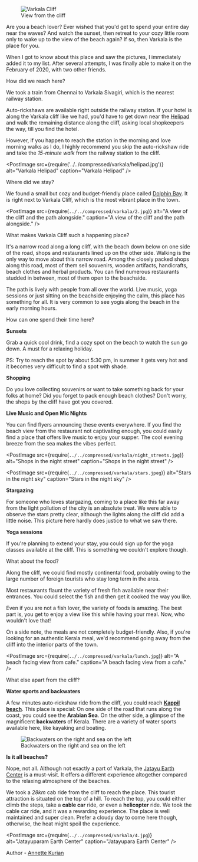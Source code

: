 
<figure>
  <img
  className="landingImage"
  src={require(`../../compressed/varkala/3.jpg`)}
  alt="Varkala Cliff"
/>
  <figcaption>View from the cliff</figcaption>
</figure>

Are you a beach lover? Ever wished that you'd get to spend your entire day near the waves? And watch the sunset, then retreat to your cozy little room only to wake up to the view of the beach again? If so, then Varkala is the place for you.

When I got to know about this place and saw the pictures, I immediately added it to my list. After several attempts, I was finally able to make it on the February of 2020, with two other friends.

<PostSubHeader>How did we reach here?</PostSubHeader>

<div className="splitPost">
  <div>

We took a train from Chennai to Varkala Sivagiri, which is the nearest railway station.

Auto-rickshaws are available right outside the railway station. If your hotel is along the Varkala cliff like we had, you'd have to get down near the [Helipad](https://goo.gl/maps/zWdxw3VBNDYE7uct6) and walk the remaining distance along the cliff, asking local shopkeepers the way, till you find the hotel.

However, if you happen to reach the station in the morning and love morning walks as I do, I highly recommend you skip the auto-rickshaw ride and take the _15-minute walk_ from the railway station to the cliff.

  </div>

  <PostImage
    src={require('../../compressed/varkala/helipad.jpg')}
    alt="Varkala Helipad"
    caption="Varkala Helipad"
  />

</div>

<PostSubHeader>Where did we stay?</PostSubHeader>

<div>

  We found a small but cozy and budget-friendly place called [Dolphin Bay](https://goo.gl/maps/vEhMtqYKucvPy9NE9).
It is right next to Varkala Cliff, which is the most vibrant place in the town.

</div>

<div className="splitPost">

  <PostImage
  src={require(`../../compressed/varkala/2.jpg`)}
  alt="A view of the cliff and the path alongside."
  caption="A view of the cliff and the path alongside."
/>

<div>
<PostSubHeader> What makes Varkala Cliff such a happening place?</PostSubHeader>

It's a narrow road along a long cliff, with the beach down below on one side of the road, shops and restaurants lined up on the other side. 
Walking is the only way to move about this narrow road. Among the closely packed shops along this road, most of them sell souvenirs, wooden artifacts, handicrafts, beach clothes and herbal products. 
You can find numerous restaurants studded in between, most of them open to the beachside.

The path is lively with people from all over the world. Live music, yoga sessions or just sitting on the beachside enjoying the calm, this place has something for all. 
It is very common to see yogis along the beach in the early morning hours.


</div>

</div>


<PostSubHeader>How can one spend their time here?</PostSubHeader>

**Sunsets**

Grab a quick cool drink, find a cozy spot on the beach to watch the sun go down. A must for a relaxing holiday.

<Suggestion>
  PS: Try to reach the spot by about 5:30 pm, in summer it gets very hot and it becomes very difficult to find a spot with shade.
</Suggestion>

<div className="splitPost">
  <div>


**Shopping**

Do you love collecting souvenirs or want to take something back for your folks at home?
Did you forget to pack enough beach clothes? Don't worry, the shops by the cliff have got you covered.

**Live Music and Open Mic Nights**

You can find flyers announcing these events everywhere. If you find the beach view from the restaurant not captivating enough, you could easily find a place that offers live music to enjoy your supper. The cool evening breeze from the sea makes the vibes perfect.

  </div>

  <PostImage
    src={require(`../../compressed/varkala/night_streets.jpg`)}
    alt="Shops in the night street"
    caption="Shops in the night street"
  />

</div>


<div className="splitPost">

<PostImage
  src={require(`../../compressed/varkala/stars.jpeg`)}
  alt="Stars in the night sky"
  caption="Stars in the night sky"
/>

  <div>

**Stargazing**

For someone who loves stargazing, coming to a place like this far away from the light pollution
of the city is an absolute treat. We were able to observe the stars pretty clear, although the
lights along the cliff did add a little noise. This picture here hardly does justice to what
we saw there.

**Yoga sessions**

If you're planning to extend your stay, you could sign up for the yoga classes available at the cliff. 
This is something we couldn't explore though.

  </div>

</div>



<PostSubHeader> What about the food? </PostSubHeader>

<div className="splitPost">

<p>
Along the cliff, we could find mostly continental food, probably owing to the large number of foreign tourists who stay long term in the area.

Most restaurants flaunt the variety of fresh fish available near their entrances. You could select the fish and then get it cooked the way you like.

Even if you are not a fish lover, the variety of foods is amazing. The best part is, you get to enjoy a view like this while having your meal. Now, who wouldn't love that!

On a side note, the meals are not completely budget-friendly. Also, if you're looking for an authentic Kerala meal, we'd recommend going away from the cliff into the interior parts of the town.

</p>

<PostImage
  src={require(`../../compressed/varkala/lunch.jpg`)}
  alt="A beach facing view from cafe."
  caption="A beach facing view from a cafe."
/>
</div>

<PostSubHeader> What else apart from the cliff? </PostSubHeader>

**Water sports and backwaters**

A few minutes auto-rickshaw ride from the cliff, you could reach **[Kappil beach](https://www.google.com/maps/place/Kappil+Beach,+Kerala/data=!4m2!3m1!1s0x3b05ef871cecadd3:0xb0887b7d70708538?sa=X&ved=2ahUKEwj3vZyf7LHpAhVPwjgGHdlCCkYQ8gEwHnoECBMQBA)**.
This place is special: On one side of the road that runs along the coast, you could see the **Arabian Sea**. On the other side, a glimpse of the magnificent **backwaters** of Kerala. There are a variety of water sports available here, like kayaking and boating.

<figure>
  <img
    src={require(`../../compressed/varkala/kappil_beach.jpg`)}
    alt="Backwaters on the right and sea on the left"
    style={{ width: '100%' }}
  />
  <figcaption>Backwaters on the right and sea on the left</figcaption>
</figure>

<div className="splitPost">

<div>

**Is it all beaches?**

Nope, not all. Although not exactly a part of Varkala, the [Jatayu Earth Center](https://www.google.com/maps/place/Jatayu+Earth's+Center/@8.8605987,76.8669812,15z/data=!4m2!3m1!1s0x0:0x77a24d56f5a90c70?sa=X&ved=2ahUKEwjtmI7k7LHpAhXsxzgGHYAdBQYQ_BIwI3oECBQQCA) is a must-visit. It offers a different experience altogether compared to the relaxing atmosphere of the beaches.

We took a _28km_ cab ride from the cliff to reach the place. This tourist attraction is situated on the top of a hill. To reach the top, you could either climb the steps, take a **cable car** ride, or even a **helicopter** ride. We took the cable car ride, and it was a rewarding experience.
The place is well maintained and super clean. Prefer a cloudy day to come here though, otherwise, the heat might spoil the experience.

</div>

  <PostImage
  src={require(`../../compressed/varkala/4.jpg`)}
  alt="Jatayuparam Earth Center"
  caption="Jatayupara Earth Center"
  />

</div>

<div>

  Author - [Annette Kurian](https://twitter.com/annette_kurian)

</div>

<!-- **Cable cars**

<PostImage
  src={require(`../../compressed/varkala/cable_cars.jpg`)}
  alt="Jatayuparam Earth Center"
  caption="Jatayupara Earth Center"
/> -->
